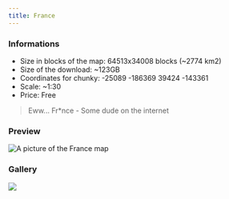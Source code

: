 ---
title: France
---


### Informations
* Size in blocks of the map: 64513x34008 blocks (~2774 km2)
* Size of the download: ~123GB
* Coordinates for chunky: -25089 -186369 39424 -143361 
* Scale: ~1:30
* Price: Free

> Eww... Fr*nce
\- Some dude on the internet

### Preview
<img src="/img/maps/previews/europe/france.webp" alt="A picture of the France map"></img>   

### Gallery
<Slider dots arrows={false} infinite slidesToShow={1} slidesToScroll={1} pauseOnHover speed={500} autoplay autoplaySpeed={3000}>
    <img src="/img/maps/gallery/europe/france/0.webp"></img>
</Slider>